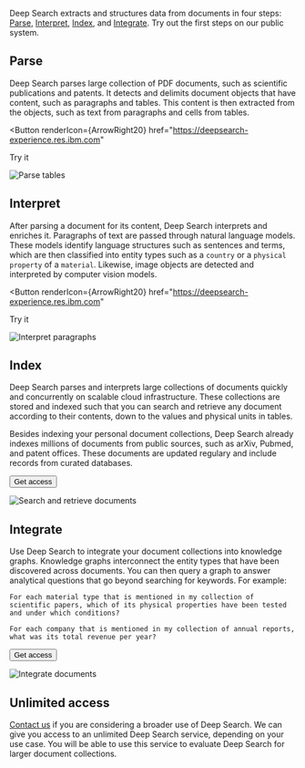 
<Row>
<Column colMd={8} colLg={8}>
<PageDescription>

Deep Search extracts and structures data from documents in four steps: [Parse](#parse), [Interpret](#interpret), [Index](#index), and [Integrate](#integrate).
Try out the first steps on our public system.

</PageDescription>

</Column>
<Column colMd={4} colLg={4}>

<ResourceCard
  title="Try Deep Search now"
  actionIcon="arrowRight"
  href="https://deepsearch-experience.res.ibm.com"
  color="dark"
/>

</Column>
</Row>

## Parse

<Row>
<Column colMd={4} colLg={4}>

Deep Search parses large collection of PDF documents, such as scientific publications and patents.
It detects and delimits document objects that have content, such as paragraphs and tables.
This content is then extracted from the objects, such as text from paragraphs and cells from tables.

<Button
  renderIcon={ArrowRight20}
  href="https://deepsearch-experience.res.ibm.com"
>
  Try it
</Button>

</Column>
<Column colMd={8} colLg={8}>

![Parse tables](images/parse-tables.png)

</Column>
</Row>

## Interpret

<Row>
<Column colMd={4} colLg={4}>

After parsing a document for its content, Deep Search interprets and enriches it.
Paragraphs of text are passed through natural language models.
These models identify language structures such as sentences and terms,
which are then classified into entity types such as a `country` or a `physical property` of a `material`.
Likewise, image objects are detected and interpreted by computer vision models.

<Button
  renderIcon={ArrowRight20}
  href="https://deepsearch-experience.res.ibm.com"
>
  Try it
</Button>

</Column>
<Column colMd={8} colLg={8}>

![Interpret paragraphs](images/interpret-paragraphs.png)

</Column>
</Row>

## Index

<Row>
<Column colMd={4} colLg={4}>
Deep Search parses and interprets large collections of documents quickly and concurrently on scalable cloud infrastructure.
These collections are stored and indexed such that you can search and retrieve any
document according to their contents, down to the values and physical units in tables.

Besides indexing your personal document collections,
Deep Search already indexes millions of documents from public sources, such as arXiv, Pubmed, and patent offices.
These documents are updated regulary and include records from curated databases.

<Button kind="secondary" renderIcon={ArrowDown20} href="#unlimited-access">
  Get access
</Button>

</Column>
<Column colMd={8} colLg={8}>

![Search and retrieve documents](images/indexed-search.png)

</Column>
</Row>

## Integrate

<Row>
<Column colMd={4} colLg={4}>
Use Deep Search to integrate your document collections into knowledge graphs.
Knowledge graphs interconnect the entity types that have been discovered across documents.
You can then query a graph to answer analytical questions that go beyond searching for keywords. For example: <br />

`For each material type that is mentioned in my collection of scientific papers, which of its physical properties have been tested and under which conditions?`

`For each company that is mentioned in my collection of annual reports, what was its total revenue per year?`

<Button kind="secondary" renderIcon={ArrowDown20} href="#unlimited-access">
  Get access
</Button>

</Column>
<Column colMd={8} colLg={8}>

![Integrate documents](images/integrate.png)

</Column>
</Row>

## Unlimited access

[Contact us](mailto:deepsearch-core@zurich.ibm.com) if you are considering a broader use of Deep Search.
We can give you access to an unlimited Deep Search service, depending on your use case.
You will be able to use this service to evaluate Deep Search for larger document collections.

